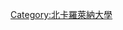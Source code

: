 {{Commons cat|University of North Carolina at Chapel Hill}}
{{DEFAULTSORT:University of North Carolina at Chapel Hill}}
[[Category:北卡羅萊納大學|Category:北卡羅萊納大學]]
